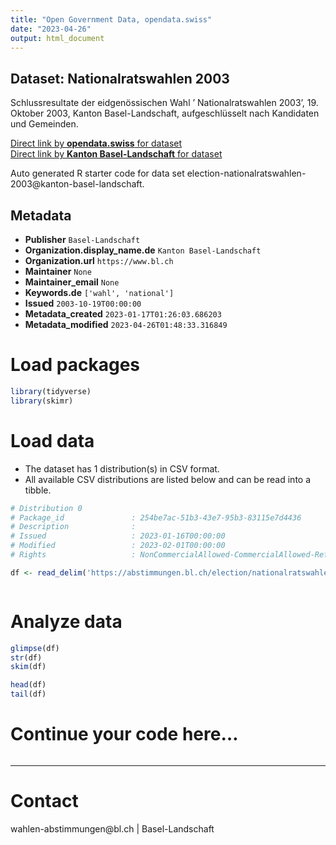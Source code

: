 ```yaml
---
title: "Open Government Data, opendata.swiss"
date: "2023-04-26"
output: html_document
---
```


## Dataset: Nationalratswahlen 2003

Schlussresultate der eidgenössischen Wahl ' Nationalratswahlen 2003', 19. Oktober 2003, Kanton Basel-Landschaft, aufgeschlüsselt nach Kandidaten und Gemeinden.

[Direct link by **opendata.swiss** for dataset](https://opendata.swiss/de/dataset/nationalratswahlen-2003)<br>
[Direct link by **Kanton Basel-Landschaft** for dataset](https://abstimmungen.bl.ch/election/nationalratswahlen-2003/data)

Auto generated R starter code for data set election-nationalratswahlen-2003@kanton-basel-landschaft.

## Metadata

- **Publisher** `Basel-Landschaft`
- **Organization.display_name.de** `Kanton Basel-Landschaft`
- **Organization.url** `https://www.bl.ch`
- **Maintainer** `None`
- **Maintainer_email** `None`
- **Keywords.de** `['wahl', 'national']`
- **Issued** `2003-10-19T00:00:00`
- **Metadata_created** `2023-01-17T01:26:03.686203`
- **Metadata_modified** `2023-04-26T01:48:33.316849`


# Load packages

```r

library(tidyverse)
library(skimr)

```

# Load data

-   The dataset has 1 distribution(s) in CSV format.
-   All available CSV distributions are listed below and can be read into a tibble.

```r

# Distribution 0
# Package_id               : 254be7ac-51b3-43e7-95b3-83115e7d4436
# Description              : 
# Issued                   : 2023-01-16T00:00:00
# Modified                 : 2023-02-01T00:00:00
# Rights                   : NonCommercialAllowed-CommercialAllowed-ReferenceRequired

df <- read_delim('https://abstimmungen.bl.ch/election/nationalratswahlen-2003/data-csv')



```

# Analyze data

```r

glimpse(df)
str(df)
skim(df)

head(df)
tail(df)

```

# Continue your code here...

```r

```

------------------------------------------------------------------------

# Contact

wahlen-abstimmungen@bl.ch | Basel-Landschaft
